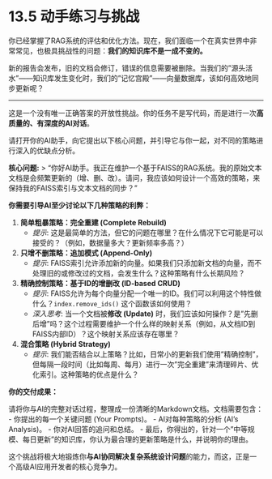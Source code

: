 # 13.5 动手练习与挑战

你已经掌握了RAG系统的评估和优化方法。现在，我们面临一个在真实世界中非常常见，也极具挑战性的问题：**我们的知识库不是一成不变的。**

新的报告会发布，旧的文档会修订，错误的信息需要被删除。当我们的"源头活水"——知识库发生变化时，我们的"记忆宫殿"——向量数据库，该如何高效地同步更新呢？

---

::: {.callout-warning title="开放性挑战：与AI讨论向量数据库的更新策略"}

这是一个没有唯一正确答案的开放性挑战。你的任务不是写代码，而是进行一次**高质量的、有深度的AI对话**。

请打开你的AI助手，向它提出以下核心问题，并引导它与你一起，对不同的策略进行深入的优缺点分析。

**核心问题:**
> "你好AI助手。我正在维护一个基于FAISS的RAG系统。我的原始文本文档是会频繁更新的（增、删、改）。请问，我应该如何设计一个高效的策略，来保持我的FAISS索引与文本文档的同步？"

**你需要引导AI至少讨论以下几种策略的利弊：**

1.  **简单粗暴策略：完全重建 (Complete Rebuild)**
    -   *提示*: 这是最简单的方法，但它的问题在哪里？在什么情况下它可能是可以接受的？（例如，数据量多大？更新频率多高？）

2.  **只增不删策略：追加模式 (Append-Only)**
    -   *提示*: FAISS索引允许添加新的向量。如果我们只添加新文档的向量，而不处理旧的或修改过的文档，会发生什么？这种策略有什么长期风险？

3.  **精确控制策略：基于ID的增删改 (ID-based CRUD)**
    -   *提示*: FAISS允许为每个向量分配一个唯一的ID。我们可以利用这个特性做什么？`index.remove_ids()` 这个函数该如何使用？
    -   *深入思考*: 当一个文档被**修改 (Update)** 时，我们应该如何操作？是"先删后增"吗？这个过程需要维护一个什么样的映射关系（例如，从文档ID到FAISS内部ID）？这个映射关系应该存在哪里？

4.  **混合策略 (Hybrid Strategy)**
    -   *提示*: 我们能否结合以上策略？比如，日常小的更新我们使用"精确控制"，但每隔一段时间（比如每周、每月）进行一次"完全重建"来清理碎片、优化索引。这种策略的优点是什么？

**你的交付成果：**

请将你与AI的完整对话过程，整理成一份清晰的Markdown文档。文档需要包含：
-   你提出的每一个关键问题 (Your Prompts)。
-   AI对每种策略的分析 (AI's Analysis)。
-   你对AI回答的追问和总结。
-   最后，你得出的，针对一个"中等规模、每日更新"的知识库，你认为最合理的更新策略是什么，并说明你的理由。

这个挑战将极大地锻炼你**与AI协同解决复杂系统设计问题**的能力，而这，正是一个高级AI应用开发者的核心竞争力。
:::
